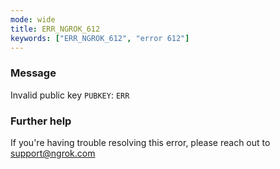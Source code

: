 ```yaml
---
mode: wide
title: ERR_NGROK_612
keywords: ["ERR_NGROK_612", "error 612"]
---
```



### Message

Invalid public key `PUBKEY`: `ERR`

<ErrorDetails />

### Further help

If you're having trouble resolving this error, please reach out to [support@ngrok.com](mailto:support@ngrok.com?subject=Help%20with%20ERR_NGROK_612)
